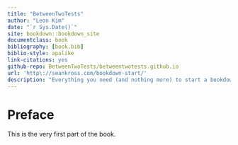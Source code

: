 ```yaml
--- 
title: "BetweenTwoTests"
author: "Leon Kim"
date: "`r Sys.Date()`"
site: bookdown::bookdown_site
documentclass: book
bibliography: [book.bib]
biblio-style: apalike
link-citations: yes
github-repo: BetweenTwoTests/betweentwotests.github.io
url: 'http\://seankross.com/bookdown-start/'
description: "Everything you need (and nothing more) to start a bookdown book."
---
```


# Preface {-}

This is the very first part of the book.
